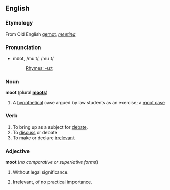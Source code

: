 ==English==
===Etymology===
From Old English [[gemot]], ''[[meeting]]''

===Pronunciation===
*mo͞ot, /muːt/, /mu:t/
*:[[Rhymes:English:-uːt|Rhymes: -uːt]]

===Noun===
'''moot''' (plural '''[[moots]]''')
# {{law}} A [[hypothetical]] case argued by law students as an exercise; a [[moot case]]

===Verb===
{{en-infl-reg-consonant|moot||}}
# To bring up as a subject for [[debate]].
# To [[discuss]] or debate
# To make or declare [[irrelevant]]

===Adjective===
'''moot''' (''no comparative or superlative forms'')
# {{law}} Without legal significance.
# Irrelevant, of no practical importance.